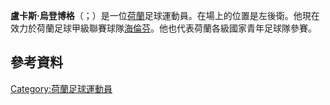 {{blpunsourced|time=2015-06-05T01:23:32+00:00}}
{{expand|time=2015-06-05T01:23:32+00:00}}
{{noteTA
|G1=football
|G2=uefa
}}
{{Infobox football biography
 | name           = 盧卡斯·烏登博格<br>Lucas Woudenberg
 | image          = Training Feyenoord (33427037714).jpg
 | fullname       = Lucas Woudenberg
 | birth_date     = {{birth date and age|1994|4|25|df=yes}}
 | birth_place    = [[荷蘭|荷蘭]][[武爾登|武爾登]]
 | currentclub    = [[海倫芬體育會|海倫芬]]
 | clubnumber     = 16
 | height         = {{height|m=1.86}}
 | position       = [[後衛|後衛]]
 | youthyears1    = 
 | youthclubs1    = vv Zwammerdam
 | youthyears2    = {{0|0000}}–2012
 | youthclubs2    = [[飛燕諾|飛燕諾]]
 | years1         = 2012–2017
 | clubs1         = [[飛燕諾|飛燕諾]] 
 | caps1          = 10
 | goals1         = 0
 | years2         = 2013–2014
 | clubs2         = → [[精英職業足球基金會|精英隊]] (loan)
 | caps2          = 31
 | goals2         = 0
 | years3         = 2015–2016
 | clubs3         = → [[奈梅亨|NEC奈梅亨]] (loan)
 | caps3          = 30
 | goals3         = 1
 | clubs4         = [[海倫芬體育會|海倫芬]]
 | caps4          = 9
 | goals4         = 0
 | years4         = 2017–
 | nationalyears1 = 2012–2013
 | nationalteam1  = [[荷蘭19歲以下國家足球隊|荷蘭U19]]
 | nationalcaps1  = 9
 | nationalgoals1 = 0 
 | nationalyears2 = 2014
 | nationalteam2  = [[荷蘭20歲以下國家足球隊|荷蘭U20]]
 | nationalcaps2  = 2
 | nationalgoals2 = 0 
 | nationalyears3 = 2015–
 | nationalteam3  = [[荷蘭21歲以下國家足球隊|荷蘭U21]]
 | nationalcaps3  = 1
 | nationalgoals3 = 0 
 | club-update    = 27 October 2017
}}

'''盧卡斯·烏登博格'''（{{lang-nl|Lucas Woudenberg}}；{{bd|1994年|4月25日}}）是一位[[荷蘭|荷蘭]]足球運動員。在場上的位置是左後衛。他現在效力於荷蘭足球甲級聯賽球隊[[海倫芬體育會|海倫芬]]。他也代表荷蘭各級國家青年足球隊參賽。

==參考資料==
{{Reflist}}

{{DEFAULTSORT: Woudenberg, Lucas}}
[[Category:荷蘭足球運動員|Category:荷蘭足球運動員]]